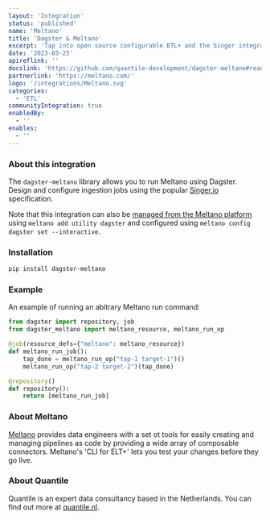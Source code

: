 ```yaml
---
layout: 'Integration'
status: 'published'
name: 'Meltano'
title: 'Dagster & Meltano'
excerpt: 'Tap into open source configurable ETL+ and the Singer integration library.'
date: '2023-03-25'
apireflink: ''
docslink: 'https://github.com/quantile-development/dagster-meltano#readme'
partnerlink: 'https://meltano.com/'
logo: '/integrations/Meltano.svg'
categories:
  - 'ETL'
communityIntegration: true
enabledBy:
  - ''
enables:
  - ''
---
```


### About this integration

The `dagster-meltano` library allows you to run Meltano using Dagster. Design and configure ingestion jobs using the popular [Singer.io](https://singer.io) specification.

Note that this integration can also be [managed from the Meltano platform](https://hub.meltano.com/utilities/dagster/) using `meltano add utility dagster` and configured using `meltano config dagster set --interactive`.

### Installation

```bash
pip install dagster-meltano
```

### Example

An example of running an abitrary Meltano run command:

```python
from dagster import repository, job
from dagster_meltano import meltano_resource, meltano_run_op

@job(resource_defs={"meltano": meltano_resource})
def meltano_run_job():
    tap_done = meltano_run_op("tap-1 target-1")()
    meltano_run_op("tap-2 target-2")(tap_done)

@repository()
def repository():
    return [meltano_run_job]
```

### About Meltano

[Meltano](https://meltano.com/) provides data engineers with a set ot tools for easily creating and managing pipelines as code by providing a wide array of composable connectors. Meltano's 'CLI for ELT+' lets you test your changes before they go live.

### About Quantile

Quantile is an expert data consultancy based in the Netherlands. You can find out more at [quantile.nl](https://quantile.nl/).
